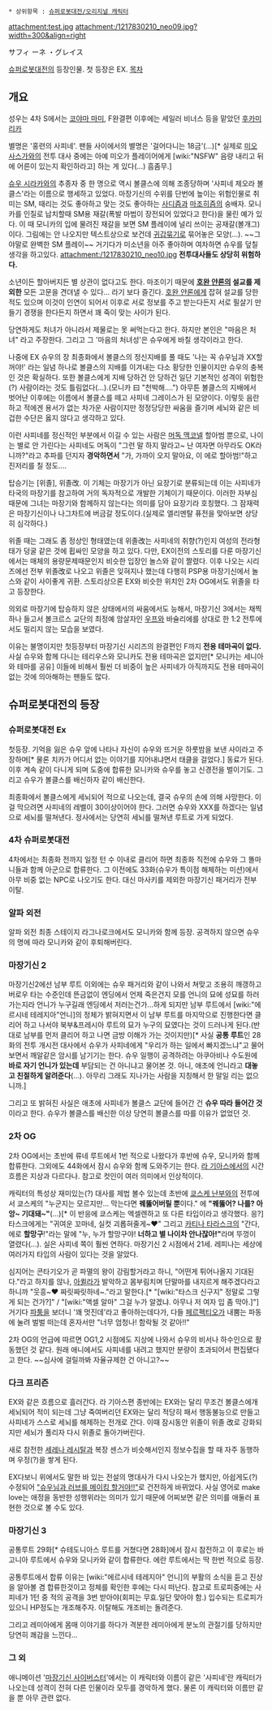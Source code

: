  * 상위항목 : [[슈퍼로봇대전/오리지널 캐릭터]]
attachment:test.jpg
attachment:/1217830210_neo09.jpg?width=300&align=right

サフィ ーネ ・グレイス

[[슈퍼로봇대전]]의 등장인물. 첫 등장은 EX.
[[목차]]
== 개요 ==
성우는 4차 S에서는 [[코야마 마미]], F완결편 이후에는 세일러 비너스 등을 맡았던 [[후카미 리카]]

별명은 '홍련의 사피네'. 팬들 사이에서의 별명은 '걸어다니는 18금'(...)[* 실제로 [[미오 사스가]]와의 전투 대사 중에는 아예 미오가 플레이어에게 [wiki:"NSFW" 음량 내리고 뒤에 어른이 있는지 확인하라고] 하는 게 있다(...) 흠좀무.]

[[슈우 시라카와]]의 추종자 중 한 명으로 역시 볼클스에 의해 조종당하며 '사피네 제오라 볼클스'라는 이름으로 행세하고 있었다. 마장기신의 수위를 단번에 높이는 위험인물로 취미는 SM, 때리는 것도 좋아하고 맞는 것도 좋아하는 [[사디즘]]과 [[마조히즘]]의 숭배자. 모니카를 인질로 납치할때 SM용 재갈(폭발 마법이 장전되어 있었다고 한다)을 물린 예가 있다. 이 때 모니카의 입에 물려진 재갈을 보면 SM 플레이에 널리 쓰이는 공재갈(볼개그)이다. 그림에는 안 나오지만 텍스트상으로 보건데 [[귀갑묶기]]로 묶어놓은 모양(...). ~~그야말로 완벽한 SM 플레이~~
거기다가 미소년을 아주 좋아하며 여차하면 슈우를 덮칠 생각을 하고있다. 
attachment:/1217830210_neo10.jpg
'''전투대사들도 상당히 위험하다.'''  

소년이든 할아버지든 별 상관이 없다고도 한다. 마조이기 때문에 '''[[호완 얀론]]의 설교를 제외한''' 모든 고문을 견뎌낼 수 있다... 라기 보다 즐긴다. [[호완 얀론]]에게 잡혀 설교를 당한 적도 있으며 이것이 인연이 되어서 이후로 서로 정보를 주고 받는다든지 서로 필살기 만들기 경쟁을 한다든지 하면서 꽤 죽이 맞는 사이가 된다.

당연하게도 처녀가 아니라서 제물로는 못 써먹는다고 한다. 하지만 본인은 "마음은 처녀" 라고 주장한다. 그리고 그 '마음의 처녀성'은 슈우에게 바칠 생각이라고 한다.

나중에 EX 슈우의 장 최종화에서 볼클스의 정신지배를 풀 때도 '나는 꼭 슈우님과 XX할꺼야!' 라는 일념 하나로 볼클스의 지배를 이겨내는 다소 황당한 인물이지만 슈우의 충복인 것은 확실하다. 또한 볼클스에게 지배 당하건 안 당하건 일단 기본적인 성격이 위험한(?) 사람이라는 것도 틀림없다(...).(모니카 曰 "천박해....") 아무튼 볼클스의 지배에서 벗어난 이후에는 이름에서 볼클스를 떼고 사피네 그레이스가 된 모양이다. 이렇듯 음란하고 적에겐 용서가 없는 차가운 사람이지만 정정당당한 싸움을 즐기며 세뇌와 같은 비겁한 수단은 옳지 않다고 생각하고 있다.

이런 사피네를 정신적인 부분에서 이길 수 있는 사람은 [[머독 맥코넬]] 할아범 뿐으로, 나이는 별로 안 가린다는 사피네도 머독이 "그런 말 하지 말라고~ 난 여자면 아무라도 OK라니까?"라고 추파를 던지자 '''경악하면서''' "가, 가까이 오지 말아요, 이 에로 할아범!"하고 진저리를 칠 정도.... 

탑승기는 [위졸], 위졸改. 이 기체는 마장기가 아닌 요장기로 분류되는데 이는 사피네가 타국의 마장기를 참고하여 거의 독자적으로 개발한 기체이기 때문이다. 이러한 자부심 때문에 그녀는 마장기와 함께하지 않는다는 의미를 담아 요장기라 호칭했다. 그 잠재력은 마장기신이나 나그차트에 버금갈 정도이다.(실제로 엘리멘탈 퓨전을 맞아보면 상당히 심각하다.) 

위졸 때는 그래도 좀 정상인 형태였는데 위졸改는 사피네의 취향(?)인지 여성의 전라형태가 덩굴 같은 것에 휩싸인 모양을 하고 있다. 다만, EX이전의 스토리를 다룬 마장기신에서는 매체의 용량문제때문인지 비슷한 입장인 놀스와 같이 짤렸다. 이후 나오는 시리즈에선 전부 위졸改로 나오고 위졸은 잊혀지나 했는데 다행히 PSP용 마장기신에서 놀스와 같이 사이좋게 귀환. 스토리상으론 EX와 비슷한 위치인 2차 OG에서도 위졸을 타고 등장한다.

의외로 마장기에 탑승하지 않은 상태에서의 싸움에서도 능해서, 마장기신 3에서는 채찍 하나 들고서 볼크르스 교단의 최정예 암살자인 [[우프]]와 바슐리에를 상대로 한 1:2 전투에서도 밀리지 않는 모습을 보였다. 

이유는 불명이지만 첫등장부터 마장기신 시리즈의 완결편인 F까지 '''전용 테마곡이 없다.''' 사실 슈우와 함께 다니는 테리우스와 모니카도 전용 테마곡은 없지만[* 모니카는 세니아와 테마를 공유] 이들에 비해서 훨씬 더 비중이 높은 사피네가 아직까지도 전용 테마곡이 없는 것에 의아해하는 팬들도 많다.

== 슈퍼로봇대전의 등장 ==
=== 슈퍼로봇대전 Ex ===
첫등장. 기억을 잃은 슈우 앞에 나타나 자신이 슈우와 뜨거운 하룻밤을 보낸 사이라고 주장하며[* 물론 치카가 어디서 없는 이야기를 지어내냐면서 태클을 걸었다.] 동료가 된다. 이후 계속 같이 다니게 되며 도중에 합류한 모니카와 슈우를 놓고 신경전을 벌이기도. 그리고 슈우가 볼클스를 배신하자 같이 배신한다.

최종화에서 볼클스에게 세뇌되어 적으로 나오는데, 결국 슈우의 손에 의해 사망한다. 이걸 막으려면 사피네의 레벨이 30이상이어야 한다. 그러면 슈우와 XXX를 하겠다는 일념으로 세뇌를 떨쳐낸다. 정사에서는 당연히 세뇌를 떨쳐낸 루트로 가게 되었다.

=== 4차 슈퍼로봇대전 ===
4차에서는 최종화 전까지 일정 턴 수 이내로 클리어 하면 최종화 직전에 슈우와 그 똘마니들과 함께 아군으로 합류한다. 그 이전에도 33화(슈우가 특이점 해체하는 미션)에서 아무 비중 없는 NPC로 나오기도 한다. 대신 마사키를 제외한 마장기신 패거리가 전부 이탈.

=== 알파 외전 ===
알파 외전 최종 스테이지 라그나로크에서도 모니카와 함께 등장. 공격하지 않으면 슈우의 명에 따라 모니카와 같이 후퇴해버린다.

=== 마장기신 2 ===
마장기신2에선 남부 루트 이외에는 슈우 패거리와 같이 나와서 쳐맞고 조용히 깨갱하고 버로우 타는 수준인데 뜬금없이 엔딩에서 언제 죽은건지 모를 언니의 묘에 성묘를 하러 가는지라 언니가 누구길래 엔딩에서 저러는건가...하게 되지만 남부 루트에서 [wiki:"에르시네 테레지아"언니]의 정체가 밝혀지면서 이 남부 루트를 마지막으로 진행한다면 클리어 하고 나서야 북부&프레시아 루트의 묘가 누구의 묘였다는 것이 드러나게 된다.(반대로 남부를 먼저 클리어 하고 나면 금방 이해가 가는 것이지만)[* 사실 '''공통 루트'''인 28화의 전투 개시전 대사에서 슈우가 사피네에게 "우리가 하는 일에서 빠지겠느냐"고 물어보면서 깨알같은 암시를 남기기는 한다. 슈우 일행이 공격하려는 아쿠아비나 수도원에 '''바로 자기 언니가 있는데''' 부담되는 건 아니냐고 물어본 것. 아니, 애초에 언니라고 '''대놓고 친절하게 알려준다'''(...). 아무리 그래도 지나가는 사람을 지칭해서 한 말일 리는 없으니까.]

그리고 또 밝혀진 사실은 애초에 사피네가 볼클스 교단에 들어간 건 '''슈우 따라 들어간 것'''이라고 한다. 슈우가 볼클스를 배신한 이상 당연히 볼클스를 따를 이유가 없었던 것.

=== 2차 OG ===
2차 OG에서는 초반에 류네 루트에서 1번 적으로 나왔다가 후반에 슈우, 모니카와 함께 합류한다. 그외에도 44화에서 잠시 슈우와 함께 도와주기는 한다. [[라 기아스]]에서의 시간 흐름은 지상과 다르다나. 참고로 컷인이 여러 의미에서 인상적이다.

캐릭터의 특성상 재미있는(?) 대사를 제법 볼수 있는데 초반에 [[쿄스케 난부]]와의 전투에서 쿄스케의 "누군지는 모르지만... 막는다면 '''꿰뚫어버릴 뿐'''이다." 에 '''"꿰뚫어? 나를? 아앙~ 기대돼~"'''(...)[* 이 반응에 쿄스케는 엑셀렌하고 또 다른 타입이라고 생각했다. 응?] 타스크에게는 "귀여운 꼬마네, 실컷 괴롭혀줄게~♥" 그리고 [[카티나 타라스크]]의 "간다, 에로 '''할망구'''!"라는 말에 "누, 누가 할망구야! '''너하고 별 나이차 안나잖아!"'''라며 뚜껑이 열렸다(...). 실은 사피네 쪽이 훨씬 연하다. 마장기신 2 시점에서 21세. 레피나는 세상에 여러가지 타입의 사람이 있다는 것을 알았다.

심지어는 콘타기오가 곧 파멸의 왕이 강림할거라고 하니, "어떤게 튀어나올지 기대된다."라고 하지를 않나, [[아퀼라]]가 발악하고 몸부림치며 단말마를 내지르게 해주겠다라고 하니까 "웃흥~♥ 짜릿짜릿하네~."라고 말한다.[* "[wiki:"타스크 신구지" 정말로 그렇게 되는 건가?]" / "[wiki:"액셀 알마" 그걸 누가 알겠냐. 아무나 저 여자 입 좀 막아.]"] 거기다 [[파툼]]을 보더니 '꽤 멋진데'라고 좋아하는데다가, 다들 [[페르펙티오]]가 내뿜는 파동에 눌려 벌벌 떠는데 혼자서만 "너무 엄청나! 함락될 것 같아!!"

2차 OG의 언급에 따르면 OG1,2 시점에도 지상에 나와서 슈우의 비서나 하수인으로 활동했던 것 같다. 원래 애니에서도 사피네를 내려고 했지만 분량이 초과되어서 편집됐다고 한다. ~~심사에 걸릴까봐 자율규제한 건 아니고?~~

=== 다크 프리즌 ===
EX와 같은 흐름으로 흘러간다. 라 기아스편 종반에는 EX와는 달리 무조건 볼클스에개 세뇌되어 적이 되는데 그냥 죽여버리던 EX와는 달리 적당히 패서 행동불능으로 만들고 사피네가 스스로 세뇌를 해제하는 전개로 간다. 이때 잠시동안 위졸이 위졸 改로 강화되지만 세뇌가 풀리자 다시 위졸로 돌아가버린다.

새로 참전한 [[세레나 레시탈]]과 복장 센스가 비슷해서인지 정보수집을 할 때 자주 동행하며 우정(?)을 쌓게 된다.

EX다보니 위에서도 말한 바 있는 전설의 명대사가 다시 나오는가 했지만, 아쉽게도(?) 수정되어 [http://blog.naver.com/mujuckchoin1/20200617781 "슈우님과 러브를 메이킹 할거야!!"]로 건전하게 바뀌었다. 사실 영어로 make love는 애정을 동반한 성행위라는 의미가 있기 때문에 어찌보면 같은 의미를 애둘러 표현한 것으로 볼 수도 있다.

=== 마장기신 3 ===
공통루트 29화[* 슈테도니아스 루트를 거쳤다면 28화]에서 잠시 참전하고 이 후로는 바고니아 루트에서 슈우와 모니카와 같이 합류한다. 에란 루트에서는 딱 한번 적으로 등장.

공통루트에서 합류 이유는 [wiki:"에르시네 테레지아" 언니]의 부활의 소식을 듣고 진상을 알아볼 겸 합류한것이고 정체를 확인한 후에는 다시 떠난다. 참고로 트로피중에는 사피네가 1턴 중 적의 공격을 3번 받아야(회피는 무효.일단 맞아야 함.) 입수되는 트로피가 있으니 HP정도는 개조해주자. 이탈해도 개조비는 돌려준다.

그리고 레미아에게 몸매 이야기를 하다가 격분한 레미아에게 분노의 관절기를 당하지만 당연히 쾌감을 느낀다... 

=== 그 외 ===

애니메이션 '[[마장기신 사이버스터]]'에서는 이 캐릭터와 이름이 같은 '사피네'란 캐릭터가 나오는데 성격이 전혀 다른 인물이라 모두를 경악하게 했다. 물론 이 캐릭터와 이름만 같을 뿐 아무 관련 없다.
